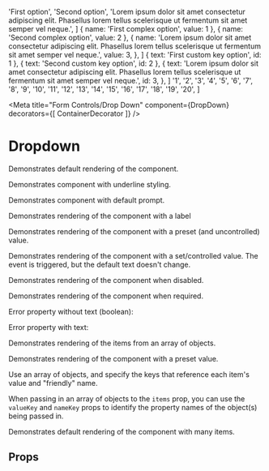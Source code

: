 


  'First option',
  'Second option',
  'Lorem ipsum dolor sit amet consectetur adipiscing elit. Phasellus lorem tellus scelerisque ut fermentum sit amet semper vel neque.',
]
  { name: 'First complex option', value: 1 },
  { name: 'Second complex option', value: 2 },
  {
    name:
      'Lorem ipsum dolor sit amet consectetur adipiscing elit. Phasellus lorem tellus scelerisque ut fermentum sit amet semper vel neque.',
    value: 3,
  },
]
  { text: 'First custom key option', id: 1 },
  { text: 'Second custom key option', id: 2 },
  {
    text:
      'Lorem ipsum dolor sit amet consectetur adipiscing elit. Phasellus lorem tellus scelerisque ut fermentum sit amet semper vel neque.',
    id: 3,
  },
]
  '1',
  '2',
  '3',
  '4',
  '5',
  '6',
  '7',
  '8',
  '9',
  '10',
  '11',
  '12',
  '13',
  '14',
  '15',
  '16',
  '17',
  '18',
  '19',
  '20',
]


<Meta title="Form Controls/Drop Down" component={DropDown} decorators={[ ContainerDecorator ]} />

# Dropdown

Demonstrates default rendering of the component.

<Preview>
  <Story name="default">
    <DropDown items={items} onChange={action('selected')} />
  </Story>
</Preview>

Demonstrates component with underline styling.

<Preview>
  <Story name="underlined">
    <DropDown items={items} onChange={action('selected')} underlined />
  </Story>
</Preview>

Demonstrates component with default prompt.

<Preview>
  <Story name="prompt">
    <Fragment>
      <DropDown items={items} onChange={action('selected')} prompt={promptText} />
      <DropDown items={items} onChange={action('selected')} prompt={promptText} underlined />
    </Fragment>
  </Story>
</Preview>

Demonstrates rendering of the component with a label

<Preview>
  <Story name="labeled">
    <Fragment>
      <DropDown items={items} onChange={action('selected')} label="This is a label" />
      <DropDown
        items={items}
        onChange={action('selected')}
        label="This is a label"
        underlined
      />
    </Fragment>
  </Story>
</Preview>

Demonstrates rendering of the component with a preset (and uncontrolled) value.

<Preview>
  <Story name="preset value">
    <Fragment>
      <DropDown
        items={items}
        prompt={prompt}
        defaultValue="Second option"
        onChange={action('selected')}
      />
      <DropDown
        items={items}
        prompt={prompt}
        defaultValue="Second option"
        onChange={action('selected')}
        underlined
      />
    </Fragment>
  </Story>
</Preview>

Demonstrates rendering of the component with a set/controlled value.  The event is triggered, but the default text doesn't change.

<Preview>
  <Story name="unchanging value">
    <Fragment>
      <DropDown
        items={items}
        prompt={prompt}
        value="Second option"
        onChange={action('selected')}
      />
      <DropDown
        items={items}
        prompt={prompt}
        value="Second option"
        onChange={action('selected')}
        underlined
      />
    </Fragment>
  </Story>
</Preview>

Demonstrates rendering of the component when disabled.

<Preview>
  <Story name="disabled">
    <Fragment>
      <DropDown items={items} onChange={action('selected')} label="Test label" disabled />
      <DropDown
        items={items}
        onChange={action('selected')}
        label="Test label"
        disabled
        underlined
      />
    </Fragment>
  </Story>
</Preview>

Demonstrates rendering of the component when required.

<Preview>
  <Story name="required">
    <Fragment>
      <DropDown items={items} onChange={action('selected')} label="Test label" required />
      <DropDown
        items={items}
        onChange={action('selected')}
        label="Test label"
        required
        underlined
      />
    </Fragment>
  </Story>
</Preview>

Error property without text (boolean):

<Preview>
  <Story name="error">
    <Fragment>
      <DropDown items={items} onChange={action('selected')} label="Test label" error />
      <DropDown
        items={items}
        onChange={action('selected')}
        label="Test label"
        error
        underlined
      />
    <p>Error property with text:</p>
      <DropDown
        items={items}
        onChange={action('selected')}
        label="Test label"
        error="Error text here"
      />
      <DropDown
        items={items}
        onChange={action('selected')}
        label="Test label"
        error="Error text here"
        underlined
      />
    </Fragment>
  </Story>
</Preview>

Demonstrates rendering of the items from an array of objects.

<Preview>
  <Story name="complex items (object array)">
    <Fragment>
      <DropDown items={complexItems} prompt={prompt} onChange={action('selected')} />
      <DropDown items={complexItems} prompt={prompt} onChange={action('selected')} underlined />
    </Fragment>
  </Story>
</Preview>

Demonstrates rendering of the component with a preset value.

<Preview>
  <Story name="complex items and preset value">
    <Fragment>
      <DropDown
        items={complexItems}
        prompt={prompt}
        defaultValue="2"
        onChange={action('selected')}
      />
      <DropDown
        items={complexItems}
        prompt={prompt}
        defaultValue="2"
        onChange={action('selected')}
        underlined
      />
    </Fragment>
  </Story>
</Preview>

Use an array of objects, and specify the keys that reference each item's value and "friendly" name.

When passing in an array of objects to the `items` prop, you can use the `valueKey` and `nameKey` props to identify the property names of the object(s) being passed in.

<Preview>
  <Story name="custom keys">
    <Fragment>
      <DropDown items={customKeyArray} valueKey="id" nameKey="text" onChange={action('selected')} />
      <DropDown
        items={customKeyArray}
        valueKey="id"
        nameKey="text"
        onChange={action('selected')}
        underlined
      />
    </Fragment>
  </Story>
</Preview>

Demonstrates default rendering of the component with many items.

<Preview>
  <Story name="many items">
    <Fragment>
      <DropDown prompt={prompt} items={manyItemArray} onChange={action('selected')} />
      <DropDown prompt={prompt} items={manyItemArray} onChange={action('selected')} underlined />
    </Fragment>
  </Story>
</Preview>

## Props

<ArgsTable of={DropDown} />
